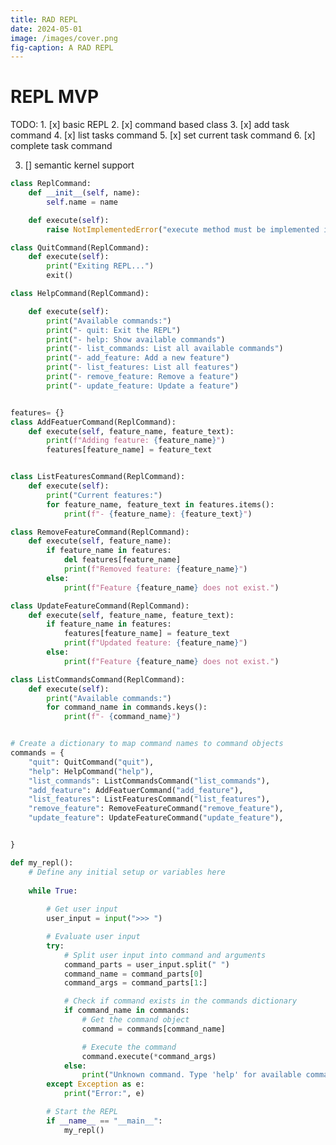 ```yaml
---
title: RAD REPL
date: 2024-05-01
image: /images/cover.png
fig-caption: A RAD REPL
---
```


#  REPL MVP

TODO:
1. [x] basic REPL
2. [x] command based class
3. [x] add task command
4. [x] list tasks command
5. [x] set current task command
6. [x] complete task command

3. [] semantic kernel support

```python


class ReplCommand:
    def __init__(self, name):
        self.name = name

    def execute(self):
        raise NotImplementedError("execute method must be implemented in subclasses")

class QuitCommand(ReplCommand):
    def execute(self):
        print("Exiting REPL...")
        exit()

class HelpCommand(ReplCommand):

    def execute(self):
        print("Available commands:")
        print("- quit: Exit the REPL")
        print("- help: Show available commands")
        print("- list_commands: List all available commands")
        print("- add_feature: Add a new feature")
        print("- list_features: List all features")
        print("- remove_feature: Remove a feature")
        print("- update_feature: Update a feature")


features= {}
class AddFeatuerCommand(ReplCommand):
    def execute(self, feature_name, feature_text):
        print(f"Adding feature: {feature_name}")
        features[feature_name] = feature_text


class ListFeaturesCommand(ReplCommand):
    def execute(self):
        print("Current features:")
        for feature_name, feature_text in features.items():
            print(f"- {feature_name}: {feature_text}")

class RemoveFeatureCommand(ReplCommand):
    def execute(self, feature_name):
        if feature_name in features:
            del features[feature_name]
            print(f"Removed feature: {feature_name}")
        else:
            print(f"Feature {feature_name} does not exist.")

class UpdateFeatureCommand(ReplCommand):
    def execute(self, feature_name, feature_text):
        if feature_name in features:
            features[feature_name] = feature_text
            print(f"Updated feature: {feature_name}")
        else:
            print(f"Feature {feature_name} does not exist.")

class ListCommandsCommand(ReplCommand):
    def execute(self):
        print("Available commands:")
        for command_name in commands.keys():
            print(f"- {command_name}")


# Create a dictionary to map command names to command objects
commands = {
    "quit": QuitCommand("quit"),
    "help": HelpCommand("help"),
    "list_commands": ListCommandsCommand("list_commands"),
    "add_feature": AddFeatuerCommand("add_feature"),
    "list_features": ListFeaturesCommand("list_features"),
    "remove_feature": RemoveFeatureCommand("remove_feature"),
    "update_feature": UpdateFeatureCommand("update_feature"),


}

def my_repl():
    # Define any initial setup or variables here
    
    while True:
        
        # Get user input
        user_input = input(">>> ")

        # Evaluate user input
        try:
            # Split user input into command and arguments
            command_parts = user_input.split(" ")
            command_name = command_parts[0]
            command_args = command_parts[1:]

            # Check if command exists in the commands dictionary
            if command_name in commands:
                # Get the command object
                command = commands[command_name]

                # Execute the command
                command.execute(*command_args)
            else:
                print("Unknown command. Type 'help' for available commands.")
        except Exception as e:
            print("Error:", e)

        # Start the REPL
        if __name__ == "__main__":
            my_repl()

```
